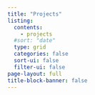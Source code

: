 ---
title: "Projects"
listing:
  contents:
    - projects
  #sort: "date"
  type: grid
  categories: false
  sort-ui: false
  filter-ui: false
page-layout: full
title-block-banner: false
---
